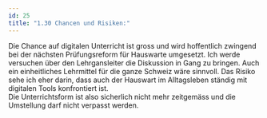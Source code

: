 ```yaml
---
id: 25
title: "1.30 Chancen und Risiken:"
---
```


Die Chance auf digitalen Unterricht ist gross und wird hoffentlich zwingend bei der nächsten Prüfungsreform für Hauswarte umgesetzt.
Ich werde versuchen über den Lehrgansleiter die Diskussion in Gang zu bringen. Auch ein einheitliches Lehrmittel für die ganze Schweiz wäre sinnvoll.
Das Risiko sehe ich eher darin, dass auch der Hauswart im Alltagsleben ständig mit digitalen Tools konfrontiert ist.  
Die Unterrichtsform ist also sicherlich nicht mehr zeitgemäss und die Umstellung darf nicht verpasst werden.